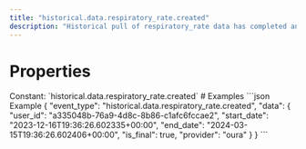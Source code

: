 ```yaml
---
title: "historical.data.respiratory_rate.created"
description: "Historical pull of respiratory_rate data has completed and you can now pull data for this resource."
---
```

# Properties
<ResponseField name="event_type" type="const string" required="true">
Constant: `historical.data.respiratory_rate.created`
</ResponseField>
<ResponseField name="data" type="HistoricalDataCreated" required="true">
<Expandable title="HistoricalDataCreated" defaultOpen="true">
<ResponseField name="user_id" type="string" required="true">
</ResponseField>
<ResponseField name="start_date" type="string" required="true">
</ResponseField>
<ResponseField name="end_date" type="string" required="true">
</ResponseField>
<ResponseField name="is_final" type="boolean" required="true">
</ResponseField>
<ResponseField name="provider" type="string" required="true">
</ResponseField>
</Expandable>
</ResponseField>
# Examples
<CodeGroup>
```json Example
{
  "event_type": "historical.data.respiratory_rate.created",
  "data": {
    "user_id": "a335048b-76a9-4d8c-8b86-c1afc6fccae2",
    "start_date": "2023-12-16T19:36:26.602335+00:00",
    "end_date": "2024-03-15T19:36:26.602406+00:00",
    "is_final": true,
    "provider": "oura"
  }
}
```
</CodeGroup>

